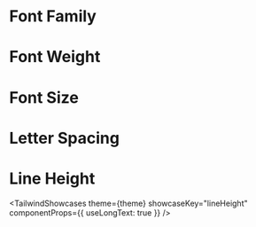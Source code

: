 



# Font Family

<TailwindShowcases theme={theme} showcaseKey="fontFamily" />

# Font Weight

<TailwindShowcases theme={theme} showcaseKey="fontWeight" />

# Font Size

<TailwindShowcases theme={theme} showcaseKey="fontSize" />

# Letter Spacing

<TailwindShowcases theme={theme} showcaseKey="letterSpacing" />

# Line Height

<TailwindShowcases
  theme={theme}
  showcaseKey="lineHeight"
  componentProps={{ useLongText: true }}
/>
